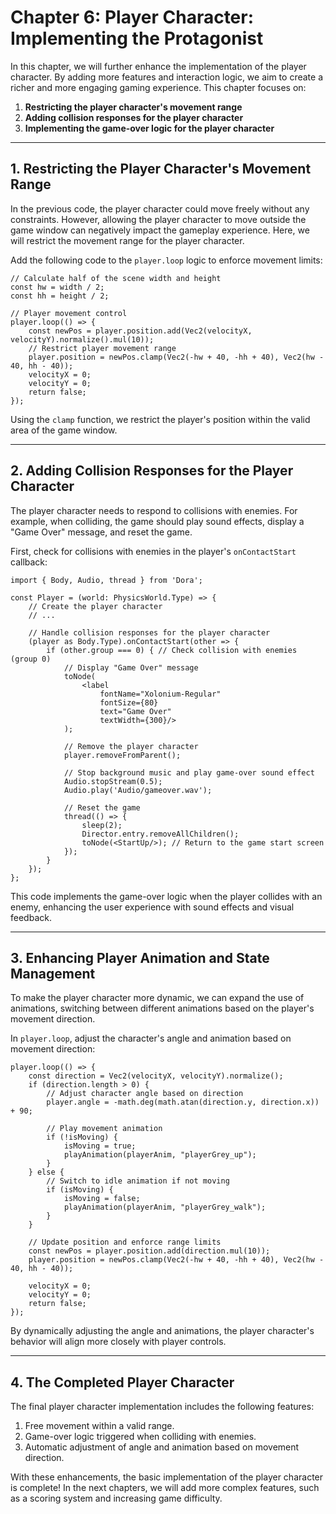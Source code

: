
# Chapter 6: Player Character: Implementing the Protagonist

In this chapter, we will further enhance the implementation of the player character. By adding more features and interaction logic, we aim to create a richer and more engaging gaming experience. This chapter focuses on:

1. **Restricting the player character's movement range**
2. **Adding collision responses for the player character**
3. **Implementing the game-over logic for the player character**

---

## 1. Restricting the Player Character's Movement Range

In the previous code, the player character could move freely without any constraints. However, allowing the player character to move outside the game window can negatively impact the gameplay experience. Here, we will restrict the movement range for the player character.

Add the following code to the `player.loop` logic to enforce movement limits:

```tsx title="Example Code"
// Calculate half of the scene width and height
const hw = width / 2;
const hh = height / 2;

// Player movement control
player.loop(() => {
	const newPos = player.position.add(Vec2(velocityX, velocityY).normalize().mul(10));
	// Restrict player movement range
	player.position = newPos.clamp(Vec2(-hw + 40, -hh + 40), Vec2(hw - 40, hh - 40));
	velocityX = 0;
	velocityY = 0;
	return false;
});
```

Using the `clamp` function, we restrict the player's position within the valid area of the game window.

---

## 2. Adding Collision Responses for the Player Character

The player character needs to respond to collisions with enemies. For example, when colliding, the game should play sound effects, display a "Game Over" message, and reset the game.

First, check for collisions with enemies in the player's `onContactStart` callback:

```tsx title="Example Code"
import { Body, Audio, thread } from 'Dora';

const Player = (world: PhysicsWorld.Type) => {
	// Create the player character
	// ...

	// Handle collision responses for the player character
	(player as Body.Type).onContactStart(other => {
		if (other.group === 0) { // Check collision with enemies (group 0)
			// Display "Game Over" message
			toNode(
				<label
					fontName="Xolonium-Regular"
					fontSize={80}
					text="Game Over"
					textWidth={300}/>
			);

			// Remove the player character
			player.removeFromParent();

			// Stop background music and play game-over sound effect
			Audio.stopStream(0.5);
			Audio.play('Audio/gameover.wav');

			// Reset the game
			thread(() => {
				sleep(2);
				Director.entry.removeAllChildren();
				toNode(<StartUp/>); // Return to the game start screen
			});
		}
	});
};
```

This code implements the game-over logic when the player collides with an enemy, enhancing the user experience with sound effects and visual feedback.

---

## 3. Enhancing Player Animation and State Management

To make the player character more dynamic, we can expand the use of animations, switching between different animations based on the player's movement direction.

In `player.loop`, adjust the character's angle and animation based on movement direction:

```tsx title="Example Code"
player.loop(() => {
	const direction = Vec2(velocityX, velocityY).normalize();
	if (direction.length > 0) {
		// Adjust character angle based on direction
		player.angle = -math.deg(math.atan(direction.y, direction.x)) + 90;

		// Play movement animation
		if (!isMoving) {
			isMoving = true;
			playAnimation(playerAnim, "playerGrey_up");
		}
	} else {
		// Switch to idle animation if not moving
		if (isMoving) {
			isMoving = false;
			playAnimation(playerAnim, "playerGrey_walk");
		}
	}

	// Update position and enforce range limits
	const newPos = player.position.add(direction.mul(10));
	player.position = newPos.clamp(Vec2(-hw + 40, -hh + 40), Vec2(hw - 40, hh - 40));

	velocityX = 0;
	velocityY = 0;
	return false;
});
```

By dynamically adjusting the angle and animations, the player character's behavior will align more closely with player controls.

---

## 4. The Completed Player Character

The final player character implementation includes the following features:

1. Free movement within a valid range.
2. Game-over logic triggered when colliding with enemies.
3. Automatic adjustment of angle and animation based on movement direction.

With these enhancements, the basic implementation of the player character is complete! In the next chapters, we will add more complex features, such as a scoring system and increasing game difficulty.

